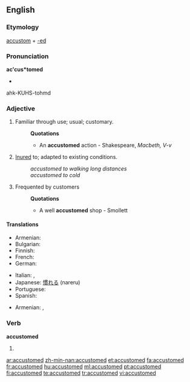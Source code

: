 ==English==

===Etymology===
[[accustom]] + [[-ed]]

===Pronunciation===
'''ac'cus*tomed'''
*{{audio|En-ca-accustomed.ogg|Audio (CA)}}
ahk-KUHS-tohmd

===Adjective===
{{en-adj}}

# Familiar through use; usual; customary.
#:'''Quotations'''
#:*An '''accustomed''' action - Shakespeare, ''Macbeth, V-v''
# [[inure|Inured]] to; adapted to existing conditions.
#:''accustomed to walking long distances''
#:''accustomed to cold''
# {{obsolete}} Frequented by customers
#:'''Quotations'''
#:*A well '''accustomed''' shop - Smollett

====Translations====
{{trans-top|familiar}}
* Armenian: {{t-|hy|սովորական|tr=sovorakan}}
* Bulgarian: {{t|bg|свикнал}}
* Finnish: {{t+|fi|tottunut}}
* French: {{t+|fr|accoutumé}}
* German: {{t+|de|gewohnt}}
{{trans-mid}}
* Italian: {{t-|it|abituato}}, {{t+|it|avvezzo}}
* Japanese: [[慣れる]] (nareru)
* Portuguese: {{t+|pt|acostumado|m}}
* Spanish: {{t|es|acostumbrado}}
{{trans-bottom}}
{{trans-top|inured to; adapted to existing conditions}}
* Armenian: {{t-|hy|սովոր|tr=sovor}},  {{t|hy|վարժված|tr=varžvaç}}
{{trans-mid}}
{{trans-bottom}}

===Verb===
'''accustomed'''

# {{past of|[[accustom]]}}

[[ar:accustomed]]
[[zh-min-nan:accustomed]]
[[et:accustomed]]
[[fa:accustomed]]
[[fr:accustomed]]
[[hu:accustomed]]
[[ml:accustomed]]
[[pt:accustomed]]
[[fi:accustomed]]
[[te:accustomed]]
[[tr:accustomed]]
[[vi:accustomed]]